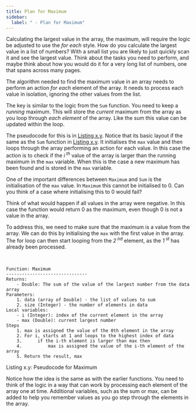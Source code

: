 ```yaml
---
title: Plan for Maximum
sidebar:
  label: " - Plan for Maximum"
---
```


Calculating the largest value in the array, the maximum, will require the logic be adjusted to use the *for each* style. How do you calculate the largest value in a list of numbers? With a small list you are likely to just quickly scan it and see the largest value. Think about the tasks you need to perform, and maybe think about how you would do it for a very long list of numbers, one that spans across many pages.

The algorithm needed to find the maximum value in an array needs to perform an action *for each* element of the array. It needs to process each value in isolation, ignoring the other values from the list.

The key is similar to the logic from the `Sum` function. You need to keep a *running* maximum. This will store the *current* maximum from the array as you loop through *each element* of the array. Like the sum this value can be updated within the loop.

The pseudocode for this is in [Listing x.y](#ListingMaximum). Notice that its basic layout if the same as the `Sum` function in [Listing x.y](../01-01-calculating-sum#ListingSum). It initialises the `max` value and then loops through the array performing an action for each value. In this case the action is to check if the *i<sup> th</sup>* value of the array is larger than the running maximum in the `max` variable. When this is the case a new maximum has been found and is stored in the `max` variable.

One of the important differences between `Maximum` and `Sum` is the initialisation of the `max` value. In `Maximum` this cannot be initialised to 0. Can you think of a case where initialising this to 0 would fail?

Think of what would happen if all values in the array were negative. In this case the function would return 0 as the maximum, even though 0 is not a value in the array.

To address this, we need to make sure that the maximum is a value from the array. We can do this by initialising the `max` with the first value in the array. The for loop can then start looping from the *2<sup> nd</sup>* element, as the *1<sup> st</sup>*  has already been processed.

<br/>
<a id="ListingMaximum"></a>

```
Function: Maximum
-------------------------------
Returns:
    - Double: The sum of the value of the largest number from the data array
Parameters:
    1. data (array of Double) - the list of values to sum
    2. size (Integer) - the number of elements in data
Local variables:
    - i (Integer): index of the current element in the array
    - max (Double): current largest number
Steps
    1. max is assigned the value of the 0th element in the array
    2. For i, starts at 1 and loops to the highest index of data
    3.      if the i-th element is larger than max then
    4.          max is assigned the value of the i-th element of the array
    5. Return the result, max
```
<div class="caption"><span class="caption-figure-nbr">Listing x.y: </span>Pseudocode for Maximum</div>

Notice how the idea is the same as with the earlier functions. You need to think of the logic in a way that can work by processing each element of the array one at time. Additional variables, such as the sum or max, can be added to help you remember values as you go step through the elements in the array.
